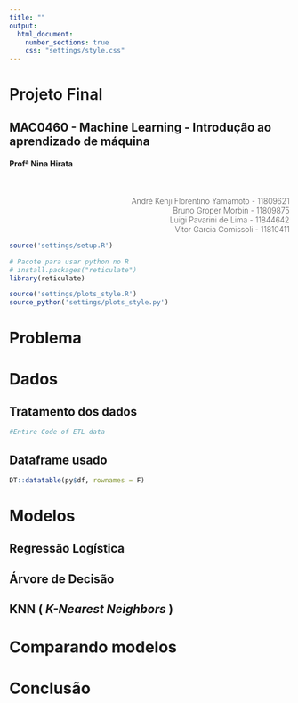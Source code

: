 ---
title: ""
output: 
  html_document:
    number_sections: true
    css: "settings/style.css"
---
<!--------------------------------- Cabeçalho --------------------------------->
<h1 style="font-weight:600">Projeto Final</h1>
<h2>MAC0460 - Machine Learning - Introdução ao aprendizado de máquina</h2>
<h4>Profª Nina Hirata</h4>
<br>
<div style="font-size:revert; font-weight: 200;text-align:right">
André Kenji Florentino Yamamoto - 11809621 <br>
Bruno Groper Morbin - 11809875 <br>
Luigi Pavarini de Lima - 11844642 <br>
Vitor Garcia Comissoli - 11810411 <br>
</div>
<!----------------------------------------------------------------------------->

```{r include=FALSE}
source('settings/setup.R')
```

```{r echo=FALSE, message=FALSE, results='hide', warning=FALSE}
# Pacote para usar python no R
# install.packages("reticulate")
library(reticulate)
```

```{r echo=F, message=F,warning=F,results='hide'}
source('settings/plots_style.R')
source_python('settings/plots_style.py')
```


<!-- %%%%%%%%%%%%%%%%%%%%%%%%%%%%%%%%%%%%%%%%%%%%%%%%%%%%%%%%%%%%%%%%%%%%%%% -->
# Problema



<!-- %%%%%%%%%%%%%%%%%%%%%%%%%%%%%%%%%%%%%%%%%%%%%%%%%%%%%%%%%%%%%%%%%%%%%%% -->
# Dados

## Tratamento dos dados

```{python code=readLines("scripts/script_elt.py"), include=T}
#Entire Code of ETL data
```

## Dataframe usado

```{r}
DT::datatable(py$df, rownames = F)
```


<!-- %%%%%%%%%%%%%%%%%%%%%%%%%%%%%%%%%%%%%%%%%%%%%%%%%%%%%%%%%%%%%%%%%%%%%%% -->
# Modelos

## Regressão Logística 
<!-- Regressão Logística -->



<!-- %%%%%%%%%%%%%%%%%%%%%%%%%%%%%%%%%%%%%%%%%%%%%%%%%%%%%%%%%%%%%%%%%%%%%%% -->
## Árvore de Decisão
<!-- Árvore de Decisão -->



<!-- %%%%%%%%%%%%%%%%%%%%%%%%%%%%%%%%%%%%%%%%%%%%%%%%%%%%%%%%%%%%%%%%%%%%%%% -->
## KNN ( _K-Nearest Neighbors_ )
<!-- kNN -->



<!-- %%%%%%%%%%%%%%%%%%%%%%%%%%%%%%%%%%%%%%%%%%%%%%%%%%%%%%%%%%%%%%%%%%%%%%% -->
# Comparando modelos



<!-- %%%%%%%%%%%%%%%%%%%%%%%%%%%%%%%%%%%%%%%%%%%%%%%%%%%%%%%%%%%%%%%%%%%%%%% -->
# Conclusão




<!-- ======================================================================= -->
<!-- Parte da formatação -->
<script src="settings/code.js"></script>
